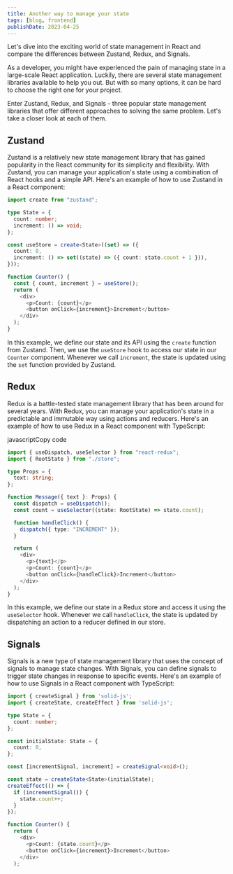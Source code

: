 ```yaml
---
title: Another way to manage your state
tags: [blog, frontend]
publishDate: 2023-04-25
---
```


Let's dive into the exciting world of state management in React and compare the differences between Zustand, Redux, and Signals.

As a developer, you might have experienced the pain of managing state in a large-scale React application. Luckily, there are several state management libraries available to help you out. But with so many options, it can be hard to choose the right one for your project.

Enter Zustand, Redux, and Signals - three popular state management libraries that offer different approaches to solving the same problem. Let's take a closer look at each of them.

## Zustand

Zustand is a relatively new state management library that has gained popularity in the React community for its simplicity and flexibility. With Zustand, you can manage your application's state using a combination of React hooks and a simple API. Here's an example of how to use Zustand in a React component:

```typescript
import create from "zustand";

type State = {
  count: number;
  increment: () => void;
};

const useStore = create<State>((set) => ({
  count: 0,
  increment: () => set((state) => ({ count: state.count + 1 })),
}));

function Counter() {
  const { count, increment } = useStore();
  return (
    <div>
      <p>Count: {count}</p>
      <button onClick={increment}>Increment</button>
    </div>
  );
}
```

In this example, we define our state and its API using the `create` function from Zustand. Then, we use the `useStore` hook to access our state in our `Counter` component. Whenever we call `increment`, the state is updated using the `set` function provided by Zustand.

## Redux

Redux is a battle-tested state management library that has been around for several years. With Redux, you can manage your application's state in a predictable and immutable way using actions and reducers. Here's an example of how to use Redux in a React component with TypeScript:

javascriptCopy code

```typescript
import { useDispatch, useSelector } from "react-redux";
import { RootState } from "./store";

type Props = {
  text: string;
};

function Message({ text }: Props) {
  const dispatch = useDispatch();
  const count = useSelector((state: RootState) => state.count);

  function handleClick() {
    dispatch({ type: "INCREMENT" });
  }

  return (
    <div>
      <p>{text}</p>
      <p>Count: {count}</p>
      <button onClick={handleClick}>Increment</button>
    </div>
  );
}
```

In this example, we define our state in a Redux store and access it using the `useSelector` hook. Whenever we call `handleClick`, the state is updated by dispatching an action to a reducer defined in our store.

## Signals

Signals is a new type of state management library that uses the concept of signals to manage state changes. With Signals, you can define signals to trigger state changes in response to specific events. Here's an example of how to use Signals in a React component with TypeScript:

```typescript
import { createSignal } from 'solid-js';
import { createState, createEffect } from 'solid-js';

type State = {
  count: number;
};

const initialState: State = {
  count: 0,
};

const [incrementSignal, increment] = createSignal<void>();

const state = createState<State>(initialState);
createEffect(() => {
  if (incrementSignal()) {
    state.count++;
  }
});

function Counter() {
  return (
    <div>
      <p>Count: {state.count}</p>
      <button onClick={increment}>Increment</button>
    </div>
  );

```

